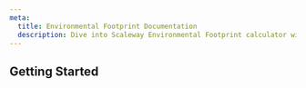 ```yaml
---
meta:
  title: Environmental Footprint Documentation
  description: Dive into Scaleway Environmental Footprint calculator with our quickstart guide, how-tos, and more.
---
```


<ProductHeader
   productName="Environmental Footprint"
   productLogo="iam"
   description="Scaleway's Environmental footprint calculator allows you to measure the impact of your Scaleway cloud services, and Bare Metal offers' impact on the environment."
   url="/environmental-footprint/environmental-footprint/additional-content/environmental-footprint-calculator"
   label="Environmental Footprint calculator breakdown"
/>

## Getting Started

<Grid>
    <SummaryCard
        title="Concepts"
        icon="info"
        description="Core concepts that give you a better understanding of the Environmental Footprint calculator."
        label="View Concepts"
        url="/environmental-footprint/environmental-footprint/concepts"
    />
</Grid>
